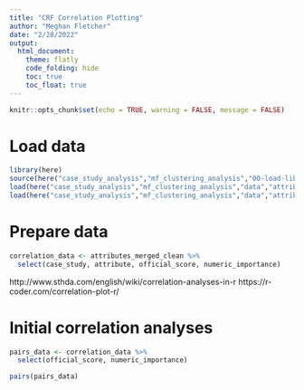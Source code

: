 ```yaml
---
title: "CRF Correlation Plotting"
author: "Meghan Fletcher"
date: "2/28/2022"
output: 
  html_document:
    theme: flatly
    code_folding: hide
    toc: true
    toc_float: true
---
```


```r
knitr::opts_chunk$set(echo = TRUE, warning = FALSE, message = FALSE)

```

# Load data

```r
library(here)
source(here("case_study_analysis","mf_clustering_analysis","00-load-libraries.R"))
load(here("case_study_analysis","mf_clustering_analysis","data","attribs.Rdata")) # from 01-prep-data.Rmd
load(here("case_study_analysis","mf_clustering_analysis","data","attributes_merged_clean.Rdata"))

```

# Prepare data

```r
correlation_data <- attributes_merged_clean %>% 
  select(case_study, attribute, official_score, numeric_importance)
```

http://www.sthda.com/english/wiki/correlation-analyses-in-r
https://r-coder.com/correlation-plot-r/

######################################################################################################

# Initial correlation analyses

```r
pairs_data <- correlation_data %>% 
  select(official_score, numeric_importance)

pairs(pairs_data)
```






